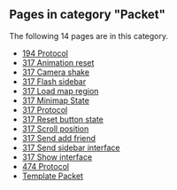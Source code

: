 <!-- DO NOT EDIT BELOW THIS LINE, OR CHANGE THIS COMMENT, CODE AUTOMATICALLY GENERATED BY category.sh -->
== '''Pages in category "Packet"''' ==
The following 14 pages are in this category.
* [[194 Protocol]]
* [[317 Animation reset]]
* [[317 Camera shake]]
* [[317 Flash sidebar]]
* [[317 Load map region]]
* [[317 Minimap State]]
* [[317 Protocol]]
* [[317 Reset button state]]
* [[317 Scroll position]]
* [[317 Send add friend]]
* [[317 Send sidebar interface]]
* [[317 Show interface]]
* [[474 Protocol]]
* [[Template Packet]]
